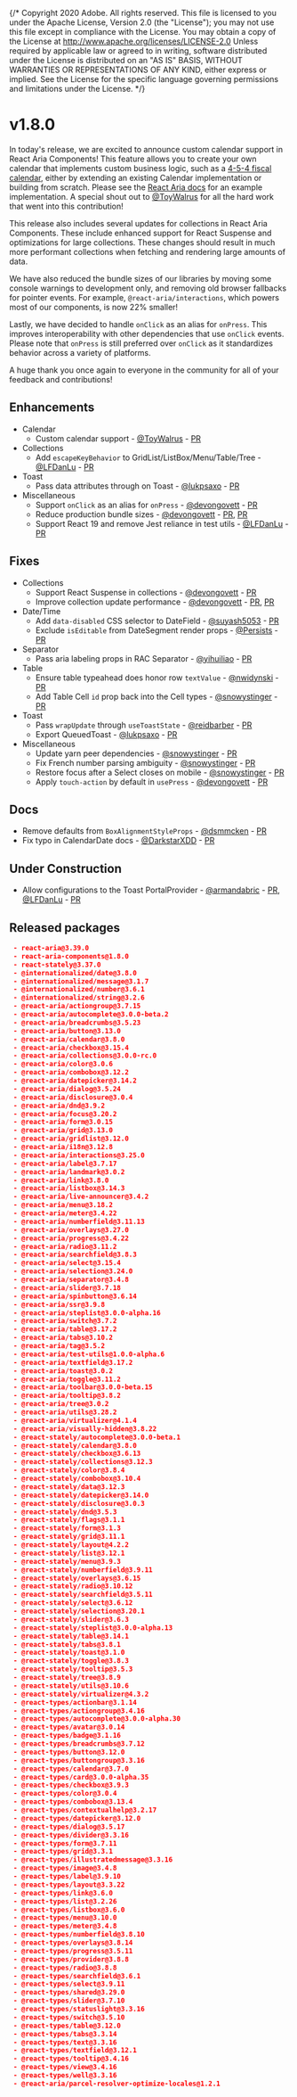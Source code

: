 {/* Copyright 2020 Adobe. All rights reserved.
This file is licensed to you under the Apache License, Version 2.0 (the "License");
you may not use this file except in compliance with the License. You may obtain a copy
of the License at http://www.apache.org/licenses/LICENSE-2.0
Unless required by applicable law or agreed to in writing, software distributed under
the License is distributed on an "AS IS" BASIS, WITHOUT WARRANTIES OR REPRESENTATIONS
OF ANY KIND, either express or implied. See the License for the specific language
governing permissions and limitations under the License. */}




# v1.8.0
<Time date={date} />

In today's release, we are excited to announce custom calendar support in React Aria Components! This feature allows you to create your own calendar that implements custom business logic, such as a [4-5-4 fiscal calendar](https://nrf.com/resources/4-5-4-calendar), either by extending an existing Calendar implementation or building from scratch. Please see the [React Aria docs](../Calendar.html#custom-calendar-systems) for an example implementation. A special shout out to [@ToyWalrus](https://github.com/ToyWalrus) for all the hard work that went into this contribution!

This release also includes several updates for collections in React Aria Components. These include enhanced support for React Suspense and optimizations for large collections. These changes should result in much more performant collections when fetching and rendering large amounts of data.

We have also reduced the bundle sizes of our libraries by moving some console warnings to development only, and removing old browser fallbacks for pointer events. For example, `@react-aria/interactions`, which powers most of our components, is now 22% smaller!

Lastly, we have decided to handle `onClick` as an alias for `onPress`. This improves interoperability with other dependencies that use `onClick` events. Please note that `onPress` is still preferred over `onClick` as it standardizes behavior across a variety of platforms.

A huge thank you once again to everyone in the community for all of your feedback and contributions!


## Enhancements

- Calendar
  - Custom calendar support - [@ToyWalrus](https://github.com/ToyWalrus) - [PR](https://github.com/adobe/react-spectrum/pull/7803)
- Collections
  - Add `escapeKeyBehavior` to GridList/ListBox/Menu/Table/Tree - [@LFDanLu](https://github.com/LFDanLu) - [PR](https://github.com/adobe/react-spectrum/pull/7974)
- Toast
  - Pass data attributes through on Toast - [@lukpsaxo](https://github.com/lukpsaxo) - [PR](https://github.com/adobe/react-spectrum/pull/7923)
- Miscellaneous
  - Support `onClick` as an alias for `onPress` - [@devongovett](https://github.com/devongovett) - [PR](https://github.com/adobe/react-spectrum/pull/7891)
  - Reduce production bundle sizes - [@devongovett](https://github.com/devongovett) - [PR](https://github.com/adobe/react-spectrum/pull/7977), [PR](https://github.com/adobe/react-spectrum/pull/8046)
  - Support React 19 and remove Jest reliance in test utils - [@LFDanLu](https://github.com/LFDanLu) - [PR](https://github.com/adobe/react-spectrum/pull/7686)

## Fixes

- Collections
  - Support React Suspense in collections - [@devongovett](https://github.com/devongovett) - [PR](https://github.com/adobe/react-spectrum/pull/7912)
  - Improve collection update performance - [@devongovett](https://github.com/devongovett) - [PR](https://github.com/adobe/react-spectrum/pull/7905), [PR](https://github.com/adobe/react-spectrum/pull/8052)
- Date/Time
  - Add `data-disabled` CSS selector to DateField - [@suyash5053](https://github.com/suyash5053) - [PR](https://github.com/adobe/react-spectrum/pull/7896)
  - Exclude `isEditable` from DateSegment render props - [@Persists](https://github.com/Persists) - [PR](https://github.com/adobe/react-spectrum/pull/7961)
- Separator
  - Pass aria labeling props in RAC Separator - [@yihuiliao](https://github.com/yihuiliao) - [PR](https://github.com/adobe/react-spectrum/pull/7881)
- Table
  - Ensure table typeahead does honor row `textValue` - [@nwidynski](https://github.com/nwidynski) - [PR](https://github.com/adobe/react-spectrum/pull/7857)
  - Add Table Cell `id` prop back into the Cell types - [@snowystinger](https://github.com/snowystinger) - [PR](https://github.com/adobe/react-spectrum/pull/7983)
- Toast
  - Pass `wrapUpdate` through `useToastState` - [@reidbarber](https://github.com/reidbarber) - [PR](https://github.com/adobe/react-spectrum/pull/7910)
  - Export QueuedToast - [@lukpsaxo](https://github.com/lukpsaxo) - [PR](https://github.com/adobe/react-spectrum/pull/7944)
- Miscellaneous
  - Update yarn peer dependencies - [@snowystinger](https://github.com/snowystinger) - [PR](https://github.com/adobe/react-spectrum/pull/7932)
  - Fix French number parsing ambiguity - [@snowystinger](https://github.com/snowystinger) - [PR](https://github.com/adobe/react-spectrum/pull/7966)
  - Restore focus after a Select closes on mobile - [@snowystinger](https://github.com/snowystinger) - [PR](https://github.com/adobe/react-spectrum/pull/7904)
  - Apply `touch-action` by default in `usePress` - [@devongovett](https://github.com/devongovett) - [PR](https://github.com/adobe/react-spectrum/pull/8047)


## Docs
- Remove defaults from `BoxAlignmentStyleProps` - [@dsmmcken](https://github.com/dsmmcken) - [PR](https://github.com/adobe/react-spectrum/pull/7982)
- Fix typo in CalendarDate docs - [@DarkstarXDD](https://github.com/DarkstarXDD) - [PR](https://github.com/adobe/react-spectrum/pull/8043)

## Under Construction

- Allow configurations to the Toast PortalProvider - [@armandabric](https://github.com/armandabric) - [PR](https://github.com/adobe/react-spectrum/pull/7907), [@LFDanLu](https://github.com/LFDanLu) - [PR](https://github.com/adobe/react-spectrum/pull/7976)

## Released packages

```json
 - react-aria@3.39.0
 - react-aria-components@1.8.0
 - react-stately@3.37.0
 - @internationalized/date@3.8.0
 - @internationalized/message@3.1.7
 - @internationalized/number@3.6.1
 - @internationalized/string@3.2.6
 - @react-aria/actiongroup@3.7.15
 - @react-aria/autocomplete@3.0.0-beta.2
 - @react-aria/breadcrumbs@3.5.23
 - @react-aria/button@3.13.0
 - @react-aria/calendar@3.8.0
 - @react-aria/checkbox@3.15.4
 - @react-aria/collections@3.0.0-rc.0
 - @react-aria/color@3.0.6
 - @react-aria/combobox@3.12.2
 - @react-aria/datepicker@3.14.2
 - @react-aria/dialog@3.5.24
 - @react-aria/disclosure@3.0.4
 - @react-aria/dnd@3.9.2
 - @react-aria/focus@3.20.2
 - @react-aria/form@3.0.15
 - @react-aria/grid@3.13.0
 - @react-aria/gridlist@3.12.0
 - @react-aria/i18n@3.12.8
 - @react-aria/interactions@3.25.0
 - @react-aria/label@3.7.17
 - @react-aria/landmark@3.0.2
 - @react-aria/link@3.8.0
 - @react-aria/listbox@3.14.3
 - @react-aria/live-announcer@3.4.2
 - @react-aria/menu@3.18.2
 - @react-aria/meter@3.4.22
 - @react-aria/numberfield@3.11.13
 - @react-aria/overlays@3.27.0
 - @react-aria/progress@3.4.22
 - @react-aria/radio@3.11.2
 - @react-aria/searchfield@3.8.3
 - @react-aria/select@3.15.4
 - @react-aria/selection@3.24.0
 - @react-aria/separator@3.4.8
 - @react-aria/slider@3.7.18
 - @react-aria/spinbutton@3.6.14
 - @react-aria/ssr@3.9.8
 - @react-aria/steplist@3.0.0-alpha.16
 - @react-aria/switch@3.7.2
 - @react-aria/table@3.17.2
 - @react-aria/tabs@3.10.2
 - @react-aria/tag@3.5.2
 - @react-aria/test-utils@1.0.0-alpha.6
 - @react-aria/textfield@3.17.2
 - @react-aria/toast@3.0.2
 - @react-aria/toggle@3.11.2
 - @react-aria/toolbar@3.0.0-beta.15
 - @react-aria/tooltip@3.8.2
 - @react-aria/tree@3.0.2
 - @react-aria/utils@3.28.2
 - @react-aria/virtualizer@4.1.4
 - @react-aria/visually-hidden@3.8.22
 - @react-stately/autocomplete@3.0.0-beta.1
 - @react-stately/calendar@3.8.0
 - @react-stately/checkbox@3.6.13
 - @react-stately/collections@3.12.3
 - @react-stately/color@3.8.4
 - @react-stately/combobox@3.10.4
 - @react-stately/data@3.12.3
 - @react-stately/datepicker@3.14.0
 - @react-stately/disclosure@3.0.3
 - @react-stately/dnd@3.5.3
 - @react-stately/flags@3.1.1
 - @react-stately/form@3.1.3
 - @react-stately/grid@3.11.1
 - @react-stately/layout@4.2.2
 - @react-stately/list@3.12.1
 - @react-stately/menu@3.9.3
 - @react-stately/numberfield@3.9.11
 - @react-stately/overlays@3.6.15
 - @react-stately/radio@3.10.12
 - @react-stately/searchfield@3.5.11
 - @react-stately/select@3.6.12
 - @react-stately/selection@3.20.1
 - @react-stately/slider@3.6.3
 - @react-stately/steplist@3.0.0-alpha.13
 - @react-stately/table@3.14.1
 - @react-stately/tabs@3.8.1
 - @react-stately/toast@3.1.0
 - @react-stately/toggle@3.8.3
 - @react-stately/tooltip@3.5.3
 - @react-stately/tree@3.8.9
 - @react-stately/utils@3.10.6
 - @react-stately/virtualizer@4.3.2
 - @react-types/actionbar@3.1.14
 - @react-types/actiongroup@3.4.16
 - @react-types/autocomplete@3.0.0-alpha.30
 - @react-types/avatar@3.0.14
 - @react-types/badge@3.1.16
 - @react-types/breadcrumbs@3.7.12
 - @react-types/button@3.12.0
 - @react-types/buttongroup@3.3.16
 - @react-types/calendar@3.7.0
 - @react-types/card@3.0.0-alpha.35
 - @react-types/checkbox@3.9.3
 - @react-types/color@3.0.4
 - @react-types/combobox@3.13.4
 - @react-types/contextualhelp@3.2.17
 - @react-types/datepicker@3.12.0
 - @react-types/dialog@3.5.17
 - @react-types/divider@3.3.16
 - @react-types/form@3.7.11
 - @react-types/grid@3.3.1
 - @react-types/illustratedmessage@3.3.16
 - @react-types/image@3.4.8
 - @react-types/label@3.9.10
 - @react-types/layout@3.3.22
 - @react-types/link@3.6.0
 - @react-types/list@3.2.26
 - @react-types/listbox@3.6.0
 - @react-types/menu@3.10.0
 - @react-types/meter@3.4.8
 - @react-types/numberfield@3.8.10
 - @react-types/overlays@3.8.14
 - @react-types/progress@3.5.11
 - @react-types/provider@3.8.8
 - @react-types/radio@3.8.8
 - @react-types/searchfield@3.6.1
 - @react-types/select@3.9.11
 - @react-types/shared@3.29.0
 - @react-types/slider@3.7.10
 - @react-types/statuslight@3.3.16
 - @react-types/switch@3.5.10
 - @react-types/table@3.12.0
 - @react-types/tabs@3.3.14
 - @react-types/text@3.3.16
 - @react-types/textfield@3.12.1
 - @react-types/tooltip@3.4.16
 - @react-types/view@3.4.16
 - @react-types/well@3.3.16
 - @react-aria/parcel-resolver-optimize-locales@1.2.1
```
